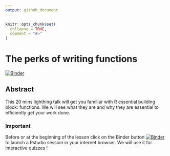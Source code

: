 ```yaml
---
output: github_document
---
```


<!-- README.md is generated from README.Rmd. Please edit that file -->

```r
knitr::opts_chunk$set(
  collapse = TRUE,
  comment = "#>"
)
```

# The perks of writing functions

<!-- badges: start -->
[![Binder](https://mybinder.org/badge_logo.svg)](https://mybinder.org/v2/gh/ALanguillaume/writing-functions-perks/HEAD)
<!-- badges: end -->

## Abstract

This 20 mins lighthing talk will get you familiar with R essential building block: functions.
We will see what they are and why they are essential to efficiently get your work done.

### Important

Before or at the beginning of the lesson click on the Binder button [![Binder](https://mybinder.org/badge_logo.svg)](https://mybinder.org/v2/gh/ALanguillaume/writing-functions-perks/HEAD) to launch a Rstudio session in your internet browser. We will use it for interactive quizzes !
